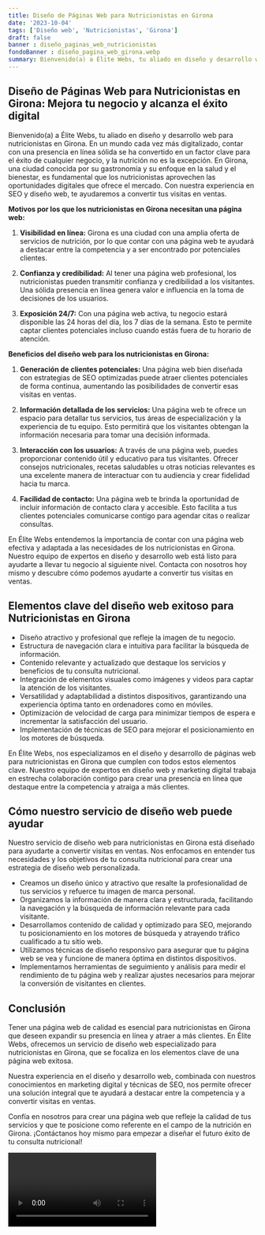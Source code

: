 ```yaml
---
title: Diseño de Páginas Web para Nutricionistas en Girona
date: '2023-10-04'
tags: ['Diseño web', 'Nutricionistas', 'Girona']
draft: false
banner : diseño_paginas_web_nutricionistas
fondoBanner : diseño_pagina_web_girona.webp
summary: Bienvenido(a) a Élite Webs, tu aliado en diseño y desarrollo web para nutricionistas en Girona. En un mundo cada vez más digitalizado, contar con una presencia en línea sólida se ha convertido en un factor clave para el éxito de cualquier negocio, y la nutrición no es la excepción. En Girona, una ciudad conocida por su gastronomía y su enfoque en la salud y el bienestar, es fundamental que los nutricionistas aprovechen las oportunidades digitales que ofrece el mercado. Con nuestra experiencia en SEO y diseño web, te ayudaremos a convertir tus visitas en ventas.
---
```


## **Diseño de Páginas Web para Nutricionistas en Girona: Mejora tu negocio y alcanza el éxito digital**

Bienvenido(a) a Élite Webs, tu aliado en diseño y desarrollo web para nutricionistas en Girona. En un mundo cada vez más digitalizado, contar con una presencia en línea sólida se ha convertido en un factor clave para el éxito de cualquier negocio, y la nutrición no es la excepción. En Girona, una ciudad conocida por su gastronomía y su enfoque en la salud y el bienestar, es fundamental que los nutricionistas aprovechen las oportunidades digitales que ofrece el mercado. Con nuestra experiencia en SEO y diseño web, te ayudaremos a convertir tus visitas en ventas.

**Motivos por los que los nutricionistas en Girona necesitan una página web:**

1. **Visibilidad en línea:** Girona es una ciudad con una amplia oferta de servicios de nutrición, por lo que contar con una página web te ayudará a destacar entre la competencia y a ser encontrado por potenciales clientes.

2. **Confianza y credibilidad:** Al tener una página web profesional, los nutricionistas pueden transmitir confianza y credibilidad a los visitantes. Una sólida presencia en línea genera valor e influencia en la toma de decisiones de los usuarios.

3. **Exposición 24/7:** Con una página web activa, tu negocio estará disponible las 24 horas del día, los 7 días de la semana. Esto te permite captar clientes potenciales incluso cuando estás fuera de tu horario de atención.

**Beneficios del diseño web para los nutricionistas en Girona:**

1. **Generación de clientes potenciales:** Una página web bien diseñada con estrategias de SEO optimizadas puede atraer clientes potenciales de forma continua, aumentando las posibilidades de convertir esas visitas en ventas.

2. **Información detallada de los servicios:** Una página web te ofrece un espacio para detallar tus servicios, tus áreas de especialización y la experiencia de tu equipo. Esto permitirá que los visitantes obtengan la información necesaria para tomar una decisión informada.

3. **Interacción con los usuarios:** A través de una página web, puedes proporcionar contenido útil y educativo para tus visitantes. Ofrecer consejos nutricionales, recetas saludables u otras noticias relevantes es una excelente manera de interactuar con tu audiencia y crear fidelidad hacia tu marca.

4. **Facilidad de contacto:** Una página web te brinda la oportunidad de incluir información de contacto clara y accesible. Esto facilita a tus clientes potenciales comunicarse contigo para agendar citas o realizar consultas.

En Élite Webs entendemos la importancia de contar con una página web efectiva y adaptada a las necesidades de los nutricionistas en Girona. Nuestro equipo de expertos en diseño y desarrollo web está listo para ayudarte a llevar tu negocio al siguiente nivel. Contacta con nosotros hoy mismo y descubre cómo podemos ayudarte a convertir tus visitas en ventas.

<GifSeo />

<Cta />

## Elementos clave del diseño web exitoso para Nutricionistas en Girona

- Diseño atractivo y profesional que refleje la imagen de tu negocio.
- Estructura de navegación clara e intuitiva para facilitar la búsqueda de información.
- Contenido relevante y actualizado que destaque los servicios y beneficios de tu consulta nutricional.
- Integración de elementos visuales como imágenes y videos para captar la atención de los visitantes.
- Versatilidad y adaptabilidad a distintos dispositivos, garantizando una experiencia óptima tanto en ordenadores como en móviles.
- Optimización de velocidad de carga para minimizar tiempos de espera e incrementar la satisfacción del usuario.
- Implementación de técnicas de SEO para mejorar el posicionamiento en los motores de búsqueda.

En Élite Webs, nos especializamos en el diseño y desarrollo de páginas web para nutricionistas en Girona que cumplen con todos estos elementos clave. Nuestro equipo de expertos en diseño web y marketing digital trabaja en estrecha colaboración contigo para crear una presencia en línea que destaque entre la competencia y atraiga a más clientes.

## Cómo nuestro servicio de diseño web puede ayudar

Nuestro servicio de diseño web para nutricionistas en Girona está diseñado para ayudarte a convertir visitas en ventas. Nos enfocamos en entender tus necesidades y los objetivos de tu consulta nutricional para crear una estrategia de diseño web personalizada.

- Creamos un diseño único y atractivo que resalte la profesionalidad de tus servicios y refuerce tu imagen de marca personal.
- Organizamos la información de manera clara y estructurada, facilitando la navegación y la búsqueda de información relevante para cada visitante.
- Desarrollamos contenido de calidad y optimizado para SEO, mejorando tu posicionamiento en los motores de búsqueda y atrayendo tráfico cualificado a tu sitio web.
- Utilizamos técnicas de diseño responsivo para asegurar que tu página web se vea y funcione de manera óptima en distintos dispositivos.
- Implementamos herramientas de seguimiento y análisis para medir el rendimiento de tu página web y realizar ajustes necesarios para mejorar la conversión de visitantes en clientes.

## Conclusión

Tener una página web de calidad es esencial para nutricionistas en Girona que deseen expandir su presencia en línea y atraer a más clientes. En Élite Webs, ofrecemos un servicio de diseño web especializado para nutricionistas en Girona, que se focaliza en los elementos clave de una página web exitosa.

Nuestra experiencia en el diseño y desarrollo web, combinada con nuestros conocimientos en marketing digital y técnicas de SEO, nos permite ofrecer una solución integral que te ayudará a destacar entre la competencia y a convertir visitas en ventas.

Confía en nosotros para crear una página web que refleje la calidad de tus servicios y que te posicione como referente en el campo de la nutrición en Girona. ¡Contáctanos hoy mismo para empezar a diseñar el futuro éxito de tu consulta nutricional!

<Video />

<CtaBot job='Nutricionistas' city='Girona'/>

<Gmaps query='Girona+españa+maps' />